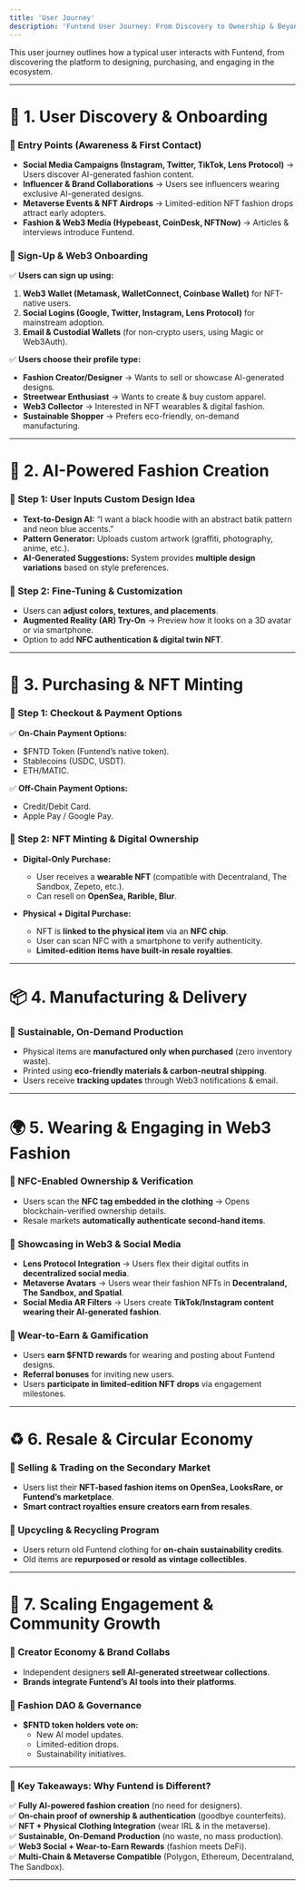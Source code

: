 ```yaml
---
title: 'User Journey'
description: 'Funtend User Journey: From Discovery to Ownership & Beyond'
---
```


This user journey outlines how a typical user interacts with Funtend, from discovering the platform to designing, purchasing, and engaging in the ecosystem.  

---

# **👤 1. User Discovery & Onboarding**  

### **🔹 Entry Points (Awareness & First Contact)**  
- **Social Media Campaigns (Instagram, Twitter, TikTok, Lens Protocol)** → Users discover AI-generated fashion content.  
- **Influencer & Brand Collaborations** → Users see influencers wearing exclusive AI-generated designs.  
- **Metaverse Events & NFT Airdrops** → Limited-edition NFT fashion drops attract early adopters.  
- **Fashion & Web3 Media (Hypebeast, CoinDesk, NFTNow)** → Articles & interviews introduce Funtend.  

### **🔹 Sign-Up & Web3 Onboarding**  
✅ **Users can sign up using:**  
1. **Web3 Wallet (Metamask, WalletConnect, Coinbase Wallet)** for NFT-native users.  
2. **Social Logins (Google, Twitter, Instagram, Lens Protocol)** for mainstream adoption.  
3. **Email & Custodial Wallets** (for non-crypto users, using Magic or Web3Auth).  

✅ **Users choose their profile type:**  
- **Fashion Creator/Designer** → Wants to sell or showcase AI-generated designs.  
- **Streetwear Enthusiast** → Wants to create & buy custom apparel.  
- **Web3 Collector** → Interested in NFT wearables & digital fashion.  
- **Sustainable Shopper** → Prefers eco-friendly, on-demand manufacturing.  

---

# **🎨 2. AI-Powered Fashion Creation**  

### **🔹 Step 1: User Inputs Custom Design Idea**  
- **Text-to-Design AI:** “I want a black hoodie with an abstract batik pattern and neon blue accents.”  
- **Pattern Generator:** Uploads custom artwork (graffiti, photography, anime, etc.).  
- **AI-Generated Suggestions:** System provides **multiple design variations** based on style preferences.  

### **🔹 Step 2: Fine-Tuning & Customization**  
- Users can **adjust colors, textures, and placements**.  
- **Augmented Reality (AR) Try-On** → Preview how it looks on a 3D avatar or via smartphone.  
- Option to add **NFC authentication & digital twin NFT**.  

---

# **🛒 3. Purchasing & NFT Minting**  

### **🔹 Step 1: Checkout & Payment Options**  
✅ **On-Chain Payment Options:**  
- $FNTD Token (Funtend’s native token).  
- Stablecoins (USDC, USDT).  
- ETH/MATIC.  

✅ **Off-Chain Payment Options:**  
- Credit/Debit Card.  
- Apple Pay / Google Pay.  

### **🔹 Step 2: NFT Minting & Digital Ownership**  
- **Digital-Only Purchase:**  
  - User receives a **wearable NFT** (compatible with Decentraland, The Sandbox, Zepeto, etc.).  
  - Can resell on **OpenSea, Rarible, Blur**.  

- **Physical + Digital Purchase:**  
  - NFT is **linked to the physical item** via an **NFC chip**.  
  - User can scan NFC with a smartphone to verify authenticity.  
  - **Limited-edition items have built-in resale royalties**.  

---

# **📦 4. Manufacturing & Delivery**  

### **🔹 Sustainable, On-Demand Production**  
- Physical items are **manufactured only when purchased** (zero inventory waste).  
- Printed using **eco-friendly materials & carbon-neutral shipping**.  
- Users receive **tracking updates** through Web3 notifications & email.  

---

# **🌍 5. Wearing & Engaging in Web3 Fashion**  

### **🔹 NFC-Enabled Ownership & Verification**  
- Users scan the **NFC tag embedded in the clothing** → Opens blockchain-verified ownership details.  
- Resale markets **automatically authenticate second-hand items**.  

### **🔹 Showcasing in Web3 & Social Media**  
- **Lens Protocol Integration** → Users flex their digital outfits in **decentralized social media**.  
- **Metaverse Avatars** → Users wear their fashion NFTs in **Decentraland, The Sandbox, and Spatial**.  
- **Social Media AR Filters** → Users create **TikTok/Instagram content wearing their AI-generated fashion**.  

### **🔹 Wear-to-Earn & Gamification**  
- Users **earn $FNTD rewards** for wearing and posting about Funtend designs.  
- **Referral bonuses** for inviting new users.  
- Users **participate in limited-edition NFT drops** via engagement milestones.  

---

# **♻️ 6. Resale & Circular Economy**  

### **🔹 Selling & Trading on the Secondary Market**  
- Users list their **NFT-based fashion items on OpenSea, LooksRare, or Funtend’s marketplace**.  
- **Smart contract royalties ensure creators earn from resales**.  

### **🔹 Upcycling & Recycling Program**  
- Users return old Funtend clothing for **on-chain sustainability credits**.  
- Old items are **repurposed or resold as vintage collectibles**.  

---

# **🚀 7. Scaling Engagement & Community Growth**  

### **🔹 Creator Economy & Brand Collabs**  
- Independent designers **sell AI-generated streetwear collections**.  
- **Brands integrate Funtend’s AI tools into their platforms**.  

### **🔹 Fashion DAO & Governance**  
- **$FNTD token holders vote on:**  
  - New AI model updates.  
  - Limited-edition drops.  
  - Sustainability initiatives.  

---

### **🎯 Key Takeaways: Why Funtend is Different?**  

✅ **Fully AI-powered fashion creation** (no need for designers).  
✅ **On-chain proof of ownership & authentication** (goodbye counterfeits).  
✅ **NFT + Physical Clothing Integration** (wear IRL & in the metaverse).  
✅ **Sustainable, On-Demand Production** (no waste, no mass production).  
✅ **Web3 Social + Wear-to-Earn Rewards** (fashion meets DeFi).  
✅ **Multi-Chain & Metaverse Compatible** (Polygon, Ethereum, Decentraland, The Sandbox).  

---
